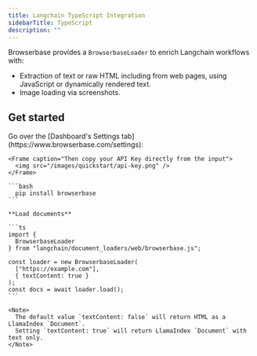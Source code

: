 ```yaml
---
title: Langchain TypeScript Integration
sidebarTitle: TypeScript
description: ""
---
```



Browserbase provides a `BrowserbaseLoader` to enrich Langchain workflows with:
- Extraction of text or raw HTML including from web pages, using JavaScript or dynamically rendered text.
- Image loading via screenshots.

## Get started

<Steps titleSize="h3">
  <Step title="Get your API Key">
    Go over the [Dashboard's Settings tab](https://www.browserbase.com/settings):

    <Frame caption="Then copy your API Key directly from the input">
      <img src="/images/quickstart/api-key.png" />
    </Frame>

  </Step>

  <Step title="Install the Browserbase SDK">

    ```bash
      pip install browserbase
    ```

  </Step>

  <Step title="Load documents or images">

    **Load documents**

    ```ts
    import {
      BrowserbaseLoader
    } from "langchain/document_loaders/web/browserbase.js";

    const loader = new BrowserbaseLoader(
      ["https://example.com"],
      { textContent: true }
    );
    const docs = await loader.load();
    ```

    <Note>
      The default value `textContent: false` will return HTML as a LlamaIndex `Document`.
      Setting `textContent: true` will return LlamaIndex `Document` with text only.
    </Note>
  </Step>
</Steps>
